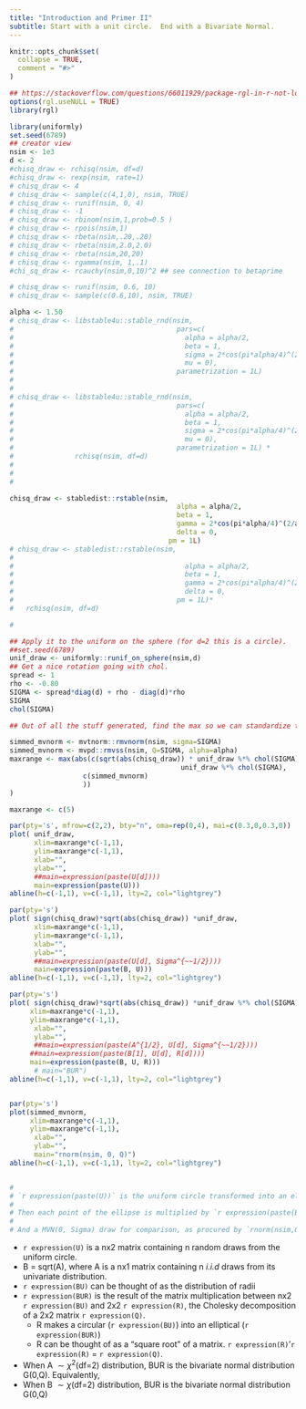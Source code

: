 ```yaml
---
title: "Introduction and Primer II"
subtitle: Start with a unit circle.  End with a Bivariate Normal.
---
```


```r
knitr::opts_chunk$set(
  collapse = TRUE,
  comment = "#>"
)

## https://stackoverflow.com/questions/66011929/package-rgl-in-r-not-loading-in-mac-os/66127391#66127391
options(rgl.useNULL = TRUE)
library(rgl)

```

```r
library(uniformly)
set.seed(6789)
## creator view
nsim <- 1e3
d <- 2
#chisq_draw <- rchisq(nsim, df=d)
#chisq_draw <- rexp(nsim, rate=1)
# chisq_draw <- 4
# chisq_draw <- sample(c(4,1,0), nsim, TRUE)
# chisq_draw <- runif(nsim, 0, 4)
# chisq_draw <- -1
# chisq_draw <- rbinom(nsim,1,prob=0.5 )
# chisq_draw <- rpois(nsim,1)
# chisq_draw <- rbeta(nsim,.20,.20)
# chisq_draw <- rbeta(nsim,2.0,2.0)
# chisq_draw <- rbeta(nsim,20,20)
# chisq_draw <- rgamma(nsim, 1,.1)
#chi_sq_draw <- rcauchy(nsim,0,10)^2 ## see connection to betaprime

# chisq_draw <- runif(nsim, 0.6, 10)
# chisq_draw <- sample(c(0.6,10), nsim, TRUE)

alpha <- 1.50
# chisq_draw <- libstable4u::stable_rnd(nsim,
#                                        pars=c(
#                                          alpha = alpha/2,
#                                          beta = 1,
#                                          sigma = 2*cos(pi*alpha/4)^(2/alpha),
#                                          mu = 0),
#                                        parametrization = 1L)
# 
# 
# chisq_draw <- libstable4u::stable_rnd(nsim,
#                                        pars=c(
#                                          alpha = alpha/2,
#                                          beta = 1,
#                                          sigma = 2*cos(pi*alpha/4)^(2/alpha),
#                                          mu = 0),
#                                        parametrization = 1L) *
#               rchisq(nsim, df=d)
# 
# 
# 

chisq_draw <- stabledist::rstable(nsim,
                                         alpha = alpha/2,
                                         beta = 1,
                                         gamma = 2*cos(pi*alpha/4)^(2/alpha),
                                         delta = 0,
                                       pm = 1L)
# chisq_draw <- stabledist::rstable(nsim,
# 
#                                          alpha = alpha/2,
#                                          beta = 1,
#                                          gamma = 2*cos(pi*alpha/4)^(2/alpha),
#                                          delta = 0,
#                                        pm = 1L)*
#   rchisq(nsim, df=d)

# 


```


```r
## Apply it to the uniform on the sphere (for d=2 this is a circle).
##set.seed(6789)
unif_draw <- uniformly::runif_on_sphere(nsim,d)
## Get a nice rotation going with chol.
spread <- 1
rho <- -0.80
SIGMA <- spread*diag(d) + rho - diag(d)*rho
SIGMA
chol(SIGMA)
```


```r
## Out of all the stuff generated, find the max so we can standardize the axes.

simmed_mvnorm <- mvtnorm::rmvnorm(nsim, sigma=SIGMA)
simmed_mvnorm <- mvpd::rmvss(nsim, Q=SIGMA, alpha=alpha)
maxrange <- max(abs(c(sqrt(abs(chisq_draw)) * unif_draw %*% chol(SIGMA),
                                          unif_draw %*% chol(SIGMA),
                  c(simmed_mvnorm)
                  ))
)

maxrange <- c(5)
```



```r
par(pty='s', mfrow=c(2,2), bty="n", oma=rep(0,4), mai=c(0.3,0,0.3,0))
plot( unif_draw, 
      xlim=maxrange*c(-1,1),
      ylim=maxrange*c(-1,1),
      xlab="",
      ylab="",
      ##main=expression(paste(U[d])))
      main=expression(paste(U)))
abline(h=c(-1,1), v=c(-1,1), lty=2, col="lightgrey")

par(pty='s')
plot( sign(chisq_draw)*sqrt(abs(chisq_draw)) *unif_draw, 
      xlim=maxrange*c(-1,1),
      ylim=maxrange*c(-1,1),
      xlab="",
      ylab="",
      ##main=expression(paste(U[d], Sigma^{~~1/2})))
      main=expression(paste(B, U)))
abline(h=c(-1,1), v=c(-1,1), lty=2, col="lightgrey")

par(pty='s')
plot( sign(chisq_draw)*sqrt(abs(chisq_draw)) *unif_draw %*% chol(SIGMA), 
     xlim=maxrange*c(-1,1),
     ylim=maxrange*c(-1,1),
      xlab="",
      ylab="",
      ##main=expression(paste(A^{1/2}, U[d], Sigma^{~~1/2})))
     ##main=expression(paste(B[1], U[d], R[d])))
     main=expression(paste(B, U, R)))
      # main="BUR")
abline(h=c(-1,1), v=c(-1,1), lty=2, col="lightgrey")


par(pty='s')
plot(simmed_mvnorm,
     xlim=maxrange*c(-1,1),
     ylim=maxrange*c(-1,1),
      xlab="",
      ylab="",
      main="rnorm(nsim, 0, Q)")
abline(h=c(-1,1), v=c(-1,1), lty=2, col="lightgrey")


# 
# `r expression(paste(U))` is the uniform circle transformed into an ellipse `r expression(paste(U,R))`, where `r expression(R)`=$\Sigma^{1/2}$ = (R-code: `chol(SIGMA)`).
# 
# Then each point of the ellipse is multiplied by `r expression(paste(B))`= `r expression(paste(A^{1/2}))`, the square root of the random draw from distribution `r expression(paste(A))`.
# 
# And a MVN(0, Sigma) draw for comparison, as procured by `rnorm(nsim,0,SIGMA)`.

```


  * `r expression(U)` is a nx2 matrix containing n random draws from the uniform circle.
  * B = sqrt(A), where A is a nx1 matrix containing n *i.i.d* draws from its univariate distribution.
  * `r expression(BU)` can be thought of as the distribution of radii
  * `r expression(BUR)` is the result of the matrix multiplication between nx2 `r expression(BU)` and 2x2 `r expression(R)`, the Cholesky decomposition of a 2x2 matrix `r expression(Q)`.
    * R makes a circular (`r expression(BU)`) into an elliptical (`r expression(BUR)`)
    * R can be thought of as a "square root" of a matrix. `r expression(R)`'`r expression(R)` = `r expression(Q)`.
  * When A $\sim \chi^2$(df=2) distribution, BUR is the bivariate normal distribution G(0,Q). Equivalently,
  * When B $\sim \chi$(df=2) distribution, BUR is the bivariate normal distribution G(0,Q)



